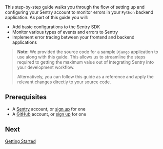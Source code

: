 This step-by-step guide walks you through the flow of setting up and configuring your Sentry account to monitor errors in your `Python` backend application. As part of this guide you will:

- Add basic configurations to the Sentry SDK
- Monitor various types of events and errors to Sentry
- Implement error tracing between your frontend and backend applications

> **Note:** We provided the source code for a sample `Django` application to use along with this guide. This allows us to streamline the steps required to getting the maximum value out of integrating Sentry into your development workflow.
>
> Alternatively, you can follow this guide as a reference and apply the relevant changes directly to your source code.

## Prerequisites

- A [Sentry](https://sentry.io) account, or [sign up](https://sentry.io/signup/) for one
- A [GitHub](https://github.com/) account, or [sign up](https://github.com/join) for one

## Next

[Getting Started](/guides/tutorials/integrate-backend/getting-started/)
